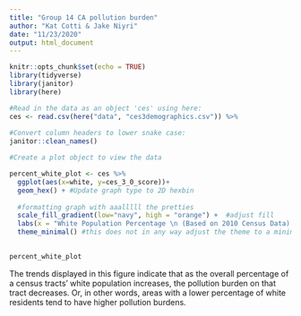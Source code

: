 ```yaml
---
title: "Group 14 CA pollution burden"
author: "Kat Cotti & Jake Niyri"
date: "11/23/2020"
output: html_document
---
```


```r
knitr::opts_chunk$set(echo = TRUE)
library(tidyverse)
library(janitor)
library(here)
```

```r
#Read in the data as an object 'ces' using here:
ces <- read.csv(here("data", "ces3demographics.csv")) %>% 
  
#Convert column headers to lower snake case:
janitor::clean_names()
```

```r
#Create a plot object to view the data

percent_white_plot <- ces %>%
  ggplot(aes(x=white, y=ces_3_0_score))+
  geom_hex() + #Update graph type to 2D hexbin 
  
  #formatting graph with aaalllll the pretties
  scale_fill_gradient(low="navy", high = "orange") +  #adjust fill
  labs(x = "White Population Percentage \n (Based on 2010 Census Data) ", y = "CalEnviroScreen Pollution Burden Score \n (CES 3.0 Score)", title = "Relationship between the Aggregate CalEnviroScreen 3.0 Pollution Burden \n Score  & White Population Percentage in California") +  #label graph with appropriate axis labels & title 
  theme_minimal() #this does not in any way adjust the theme to a minimal setting
 

percent_white_plot
```
The trends displayed in this figure indicate that as the overall percentage of a census tracts' white population increases, the pollution burden on that tract decreases. Or, in other words, areas with a lower percentage of white residents tend to have higher pollution burdens.
